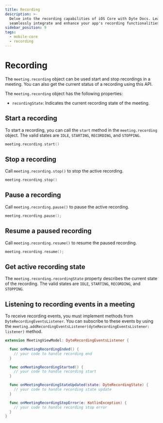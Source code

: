 ```yaml
---
title: Recording
description: >-
  Delve into the recording capabilities of iOS Core with Dyte Docs. Learn how to
  seamlessly integrate and enhance your app's recording functionalities.
sidebar_position: 9
tags:
  - mobile-core
  - recording
---
```


# Recording

The `meeting.recording` object can be used start and stop recordings in a
meeting. You can also get the current status of a recording using this API.

The `meeting.recording` object has the following properties:

- `recordingState`: Indicates the current recording state of the meeting.

## Start a recording

To start a recording, you can call the `start` method in the `meeting.recording`
object. The valid states are `IDLE`, `STARTING`, `RECORDING`, and `STOPPING`.

```swift
meeting.recording.start()
```

## Stop a recording

Call `meeting.recording.stop()` to stop the active recording.

```swift
meeting.recording.stop()
```

## Pause a recording

Call `meeting.recording.pause()` to pause the active recording.

```swift
meeting.recording.pause();
```

## Resume a paused recording

Call `meeting.recording.resume()` to resume the paused recording.

```swift
meeting.recording.resume();
```

## Get active recording state

The `meeting.recording.recordingState` property describes the current state of
the recording. The valid states are `IDLE`, `STARTING`, `RECORDING`, and
`STOPPING`.

## Listening to recording events in a meeting

To receive recording events, you must implement methods from `DyteRecordingEventsListener`.
You can subscribe to these events by using the `meeting.addRecordingEventsListener(dyteRecordingEventsListener: listener)` method.

```swift
extension MeetingViewModel: DyteRecordingEventsListener {

  func onMeetingRecordingEnded() {
    // your code to handle recording end
  }

  func onMeetingRecordingStarted() {
    // your code to handle recording start
  }

  func onMeetingRecordingStateUpdated(state: DyteRecordingState) {
    // your code to handle recording state update
  }

  func onMeetingRecordingStopError(e: KotlinException) {
    // your code to handle recording stop error
  }
}
```

<head>
  <title>iOS Core Recording</title>
  <meta name="description" content="Delve into the recording capabilities of iOS Core with Dyte Docs. Learn how to seamlessly integrate and enhance your app's recording functionalities.">
</head>
